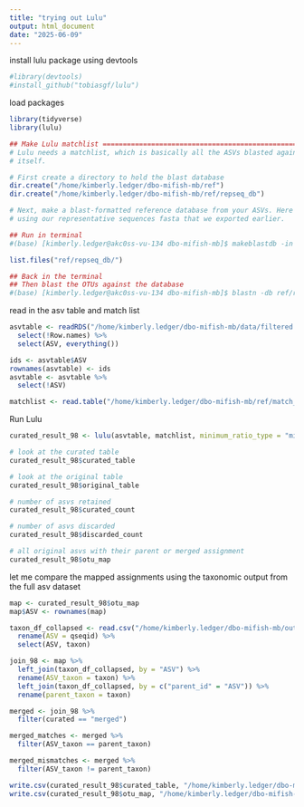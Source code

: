 ```yaml
---
title: "trying out Lulu"
output: html_document
date: "2025-06-09"
---
```


install lulu package using devtools
```r
#library(devtools)
#install_github("tobiasgf/lulu")  
```

load packages
```r
library(tidyverse)
library(lulu)
```

```r
## Make Lulu matchlist =========================================================
# Lulu needs a matchlist, which is basically all the ASVs blasted against
# itself.

# First create a directory to hold the blast database
dir.create("/home/kimberly.ledger/dbo-mifish-mb/ref")
dir.create("/home/kimberly.ledger/dbo-mifish-mb/ref/repseq_db")

# Next, make a blast-formatted reference database from your ASVs. Here we are
# using our representative sequences fasta that we exported earlier.

## Run in terminal 
#(base) [kimberly.ledger@akc0ss-vu-134 dbo-mifish-mb]$ makeblastdb -in data/filtered.seqs.fasta -dbtype nucl -out ref/repseq_db/repseq_db

list.files("ref/repseq_db/")

## Back in the terminal
## Then blast the OTUs against the database
#(base) [kimberly.ledger@akc0ss-vu-134 dbo-mifish-mb]$ blastn -db ref/repseq_db/repseq_db -outfmt '6 qseqid sseqid pident' -out ref/match_list.txt -qcov_hsp_perc 80 -perc_identity 84 -query data/filtered.seqs.fasta
```

read in the asv table and match list 
```r
asvtable <- readRDS("/home/kimberly.ledger/dbo-mifish-mb/data/filtered.seqTab.RDS") %>%
  select(!Row.names) %>%
  select(ASV, everything())

ids <- asvtable$ASV
rownames(asvtable) <- ids
asvtable <- asvtable %>%
  select(!ASV)

matchlist <- read.table("/home/kimberly.ledger/dbo-mifish-mb/ref/match_list.txt", header=FALSE,as.is=TRUE, stringsAsFactors=FALSE)
```

Run Lulu
```r
curated_result_98 <- lulu(asvtable, matchlist, minimum_ratio_type = "min", minimum_ratio = 1, minimum_match = 98, minimum_relative_cooccurence = 0.95)
```


```r
# look at the curated table
curated_result_98$curated_table

# look at the original table
curated_result_98$original_table

# number of asvs retained 
curated_result_98$curated_count

# number of asvs discarded 
curated_result_98$discarded_count

# all original asvs with their parent or merged assignment 
curated_result_98$otu_map
```

let me compare the mapped assignments using the taxonomic output from the full asv dataset 
```r
map <- curated_result_98$otu_map
map$ASV <- rownames(map)

taxon_df_collapsed <- read.csv("/home/kimberly.ledger/dbo-mifish-mb/outputs/taxonomy_20250610_collapsed.csv") %>% 
  rename(ASV = qseqid) %>%
  select(ASV, taxon)

join_98 <- map %>%
  left_join(taxon_df_collapsed, by = "ASV") %>%
  rename(ASV_taxon = taxon) %>%
  left_join(taxon_df_collapsed, by = c("parent_id" = "ASV")) %>%
  rename(parent_taxon = taxon)

merged <- join_98 %>%
  filter(curated == "merged")

merged_matches <- merged %>%
  filter(ASV_taxon == parent_taxon)

merged_mismatches <- merged %>%
  filter(ASV_taxon != parent_taxon)
```

```r
write.csv(curated_result_98$curated_table, "/home/kimberly.ledger/dbo-mifish-mb/ref/asvtable_lulu98.csv")
write.csv(curated_result_98$otu_map, "/home/kimberly.ledger/dbo-mifish-mb/ref/asvmap_lulu98.csv")
```

